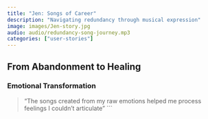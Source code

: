 ```yaml
---
title: "Jen: Songs of Career"
description: "Navigating redundancy through musical expression"
image: images/Jen-story.jpg
audio: audio/redundancy-song-journey.mp3
categories: ["user-stories"]
---
```


## From Abandonment to Healing

### Emotional Transformation


> "The songs created from my raw emotions helped me process feelings I couldn't articulate"
```
